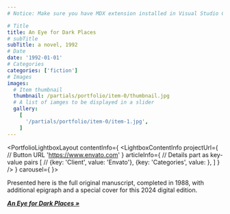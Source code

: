 ```yaml
---
# Notice: Make sure you have MDX extension installed in Visual Studio Code to see syntax highlighting

# Title
title: An Eye for Dark Places
# subTitle
subTitle: a novel, 1992
# Date
date: '1992-01-01'
# Categories
categories: ['fiction']
# Images
images:
  # Item thumbnail
  thumbnail: /partials/portfolio/item-0/thumbnail.jpg
  # A list of iamges to be displayed in a slider
  gallery:
    [
      '/partials/portfolio/item-0/item-1.jpg',
    ]
---
```

<PortfolioLightboxLayout
  contentInfo={
    <LightboxContentInfo
      projectUrl={
        // Button URL
        'https://www.envato.com'
      }
      articleInfo={
        // Details part as key-value pairs
        [
         // {key: 'Client', value: 'Envato'},
          {key: 'Categories', value: <CategoriesToText />},
        ]
      }
    />
  }
  carousel={
    <LightboxCarousel />
}>

Presented here is the full original manuscript, completed in 1988, with additional epigraph and a special cover for this 2024 digital edition.

<p><strong><em><a href='/partials/portfolio/item-0/An-Eye-For-Dark-Places.pdf' >An Eye for Dark Places &raquo;</a></em></strong></p>

</PortfolioLightboxLayout>
